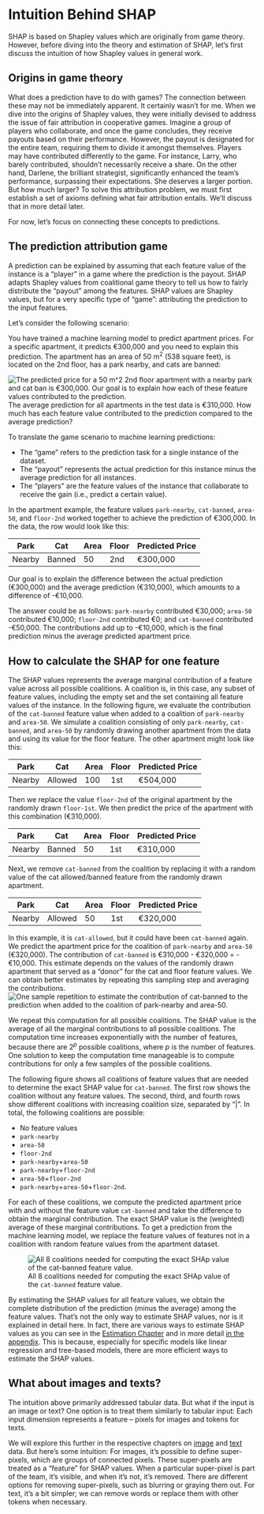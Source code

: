 # Intuition Behind SHAP

SHAP is based on Shapley values which are originally from game theory.
However, before diving into the theory and estimation of SHAP, let's first discuss the intuition of how Shapley values in general work.

## Origins in game theory

What does a prediction have to do with games? 
The connection between these may not be immediately apparent.
It certainly wasn't for me.
When we dive into the origins of Shapley values, they were initially devised to address the issue of fair attribution in cooperative games.
Imagine a group of players who collaborate, and once the game concludes, they receive payouts based on their performance.
However, the payout is designated for the entire team, requiring them to divide it amongst themselves.
Players may have contributed differently to the game.
For instance, Larry, who barely contributed, shouldn't necessarily receive a share.
On the other hand, Darlene, the brilliant strategist, significantly enhanced the team's performance, surpassing their expectations.
She deserves a larger portion.
But how much larger?
To solve this attribution problem, we must first establish a set of axioms defining what fair attribution entails.
We'll discuss that in more detail later.

For now, let's focus on connecting these concepts to predictions.

## The prediction attribution game

A prediction can be explained by assuming that each feature value of the instance is a "player" in a game where the prediction is the payout.
SHAP adapts Shapley values from coalitional game theory to tell us how to fairly distribute the "payout" among the features.
SHAP values are Shapley values, but for a very specific type of "game": attributing the prediction to the input features.

Let's consider the following scenario:

You have trained a machine learning model to predict apartment prices.
For a specific apartment, it predicts €300,000 and you need to explain this prediction.
The apartment has an area of 50 m^2^ (538 square feet), is located on the 2nd floor, has a park nearby, and cats are banned:

![The predicted price for a 50 $m^2$ 2nd floor apartment with a nearby park and cat ban is €300,000. Our goal is to explain how each of these feature values contributed to the prediction.](images/shapley-instance.jpg)
The average prediction for all apartments in the test data is €310,000.
How much has each feature value contributed to the prediction compared to the average prediction?

To translate the game scenario to machine learning predictions:

- The "game" refers to the prediction task for a single instance of the dataset.
- The "payout" represents the actual prediction for this instance minus the average prediction for all instances.
- The "players" are the feature values of the instance that collaborate to receive the gain (i.e., predict a certain value).

In the apartment example, the feature values `park-nearby`, `cat-banned`, `area-50`, and `floor-2nd` worked together to achieve the prediction of €300,000.
In the data, the row would look like this:

<!-- TODO: Check markdown tables again if correct values -->

| Park| Cat | Area | Floor | Predicted Price   |
|-------------|------------|------|-------|---------|
| Nearby | Banned | 50   | 2nd   | €300,000|

Our goal is to explain the difference between the actual prediction (€300,000) and the average prediction (€310,000), which amounts to a difference of -€10,000.

The answer could be as follows:
`park-nearby` contributed €30,000; `area-50` contributed €10,000; `floor-2nd` contributed €0; and `cat-banned` contributed -€50,000.
The contributions add up to -€10,000, which is the final prediction minus the average predicted apartment price.

## How to calculate the SHAP for one feature

The SHAP values represents the average marginal contribution of a feature value across all possible coalitions.
A coalition is, in this case, any subset of feature values, including the empty set and the set containing all feature values of the instance.
In the following figure, we evaluate the contribution of the `cat-banned` feature value when added to a coalition of `park-nearby` and `area-50`.
We simulate a coalition consisting of only `park-nearby`, `cat-banned`, and `area-50` by randomly drawing another apartment from the data and using its value for the floor feature.
The other apartment might look like this:

| Park | Cat | Area | Floor | Predicted Price   |
|-------------|------------|------|-------|---------|
| Nearby | Allowed    | 100   | 1st  | €504,000|

Then we replace the value `floor-2nd` of the original apartment by the randomly drawn `floor-1st`.
We then predict the price of the apartment with this combination (€310,000).


| Park        | Cat        | Area | Floor | Predicted Price   |
|-------------|------------|------|-------|---------|
| Nearby      | Banned     | 50   | 1st   | €310,000|

Next, we remove `cat-banned` from the coalition by replacing it with a random value of the cat allowed/banned feature from the randomly drawn apartment.

| Park        | Cat        | Area | Floor | Predicted Price   |
|-------------|------------|------|-------|---------|
| Nearby      | Allowed    | 50   | 1st   | €320,000|

In this example, it is `cat-allowed`, but it could have been `cat-banned` again.
We predict the apartment price for the coalition of `park-nearby` and `area-50` (€320,000).
The contribution of `cat-banned` is €310,000 - €320,000 = -€10,000.
This estimate depends on the values of the randomly drawn apartment that served as a "donor" for the cat and floor feature values.
We can obtain better estimates by repeating this sampling step and averaging the contributions.
![One sample repetition to estimate the contribution of `cat-banned` to the prediction when added to the coalition of `park-nearby` and `area-50`.](images/shapley-instance-intervention.jpg)

We repeat this computation for all possible coalitions.
The SHAP value is the average of all the marginal contributions to all possible coalitions.
The computation time increases exponentially with the number of features, because there are $2^p$ possible coalitions, where $p$ is the number of features.
One solution to keep the computation time manageable is to compute contributions for only a few samples of the possible coalitions.

The following figure shows all coalitions of feature values that are needed to determine the exact SHAP value for `cat-banned`.
The first row shows the coalition without any feature values.
The second, third, and fourth rows show different coalitions with increasing coalition size, separated by "|".
In total, the following coalitions are possible:

- No feature values
- `park-nearby`
- `area-50`
- `floor-2nd`
- `park-nearby`+`area-50`
- `park-nearby`+`floor-2nd`
- `area-50`+`floor-2nd`
- `park-nearby`+`area-50`+`floor-2nd`.

For each of these coalitions, we compute the predicted apartment price with and without the feature value `cat-banned` and take the difference to obtain the marginal contribution.
The exact SHAP value is the (weighted) average of these marginal contributions.
To get a prediction from the machine learning model, we replace the feature values of features not in a coalition with random feature values from the apartment dataset.

![All 8 coalitions needed for computing the exact SHAp value of the `cat-banned` feature value.](images/shapley-coalitions.jpg)

By estimating the SHAP values for all feature values, we obtain the complete distribution of the prediction (minus the average) among the feature values.
That's not the only way to estimate SHAP values, nor is it explained in detail here.
In fact, there are various ways to estimate SHAP values as you can see in the [Estimation Chapter](#estimation-overview) and in more detail [in the appendix](#estimation).
This is because, especially for specific models like linear regression and tree-based models, there are more efficient ways to estimate the SHAP values.

## What about images and texts?

The intuition above primarily addressed tabular data.
But what if the input is an image or text?
One option is to treat them similarly to tabular input:
Each input dimension represents a feature – pixels for images and tokens for texts.

We will explore this further in the respective chapters on [image](#image) and [text](#text) data.
But here's some intuition:
For images, it's possible to define super-pixels, which are groups of connected pixels.
These super-pixels are treated as a "feature" for SHAP values.
When a particular super-pixel is part of the team, it's visible, and when it's not, it's removed.
There are different options for removing super-pixels, such as blurring or graying them out.
For text, it's a bit simpler; we can remove words or replace them with other tokens when necessary.
